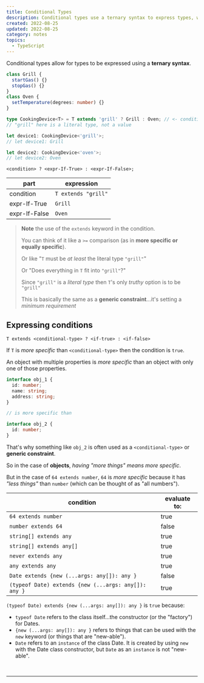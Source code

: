 ```yaml
---
title: Conditional Types
description: Conditional types use a ternary syntax to express types, where the condition determines the type. The use of the `extends` keyword acts as a minimum requirement or a generic constraint, similar to a `>=` comparison.
created: 2022-08-25
updated: 2022-08-25
category: notes
topics:
  - TypeScript
---
```


Conditional types allow for types to be expressed using a **ternary syntax**.

```ts
class Grill {
  startGas() {}
  stopGas() {}
}
class Oven {
  setTemperature(degrees: number) {}
}

type CookingDevice<T> = T extends 'grill' ? Grill : Oven; // <- conditional
// "grill" here is a literal type, not a value

let device1: CookingDevice<'grill'>;
// let device1: Grill

let device2: CookingDevice<'oven'>;
// let device2: Oven
```

`<condition> ? <expr-If-True> : <expr-If-False>;`

| part          | expression          |
| ------------- | ------------------- |
| condition     | `T extends "grill"` |
| expr-If-True  | `Grill`             |
| expr-If-False | `Oven`              |

<blockquote className="attention">

**Note** the use of the `extends` keyword in the condition.

You can think of it like a `>=` comparison (as in **more specific or equally specific**).

Or like "`T` must be _at least_ the literal type `"grill"`"

Or "Does everything in `T` fit into `"grill"`?"

Since `"grill"` is a _literal type_ then `T`'s only _truthy_ option is to be `"grill"`

This is basically the same as a **generic constraint**...it's setting a _minimum requirement_

</blockquote>

## Expressing conditions

`T extends <conditional-type> ? <if-true> : <if-false>`

If `T` is _more specific_ than `<conditional-type>` then the condition is `true`.

An object with multiple properties is _more specific_ than an object with only one of those properties.

```ts
interface obj_1 {
  id: number;
  name: string;
  address: string;
}

// is more specific than

interface obj_2 {
  id: number;
}
```

That's why something like `obj_2` is often used as a `<conditional-type>` or **generic constraint**.

So in the case of **objects**, _having "more things" means more specific_.

But in the case of `64 extends number`, `64` is _more specific_ because it has _"less things"_ than `number` (which can be thought of as "all numbers").

| condition                                            | evaluate to: |
| ---------------------------------------------------- | ------------ |
| `64 extends number`                                  | true         |
| `number extends 64`                                  | false        |
| `string[] extends any`                               | true         |
| `string[] extends any[]`                             | true         |
| `never extends any`                                  | true         |
| `any extends any`                                    | true         |
| `Date extends {new (...args: any[]): any }`          | false        |
| `(typeof Date) extends {new (...args: any[]): any }` | true         |

`(typeof Date) extends {new (...args: any[]): any }` is `true` because:

- `typeof Date` refers to the class itself...the constructor (or the "factory") for Dates.
- `{new (...args: any[]): any }` refers to things that can be used with the `new` keyword (or things that are "new-able").
- `Date` refers to an `instance` of the class Date. It is created by using `new` with the Date class constructor, but `Date` as an `instance` is not "new-able".

<br />

<IntermediateTSCourse />

---

<LastUpdated updated={updated} />
